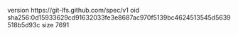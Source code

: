 version https://git-lfs.github.com/spec/v1
oid sha256:0d15933629cd91632033fe3e8687ac970f5139bc4624513545d5639518b5d93c
size 7691
